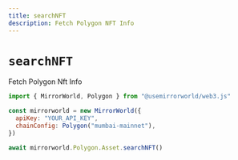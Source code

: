 ```yaml
---
title: searchNFT
description: Fetch Polygon NFT Info
---
```


# `searchNFT`

Fetch Polygon Nft Info

```js
import { MirrorWorld, Polygon } from "@usemirrorworld/web3.js"

const mirrorworld = new MirrorWorld({
  apiKey: "YOUR_API_KEY",
  chainConfig: Polygon("mumbai-mainnet"),
})

await mirrorworld.Polygon.Asset.searchNFT()
```
